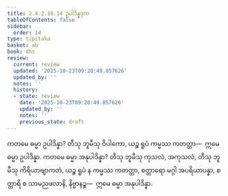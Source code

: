 ```yaml
---
title: 2.4.2.10.14 ဥပါဒိန္နဒုက
tableOfContents: false
sidebar:
  order: 14
type: tipitaka
basket: ab
book: dhs
review:
  current: review
  updated: '2025-10-23T09:20:49.857626'
  updated_by: ''
  notes: ''
  history:
  - state: review
    date: '2025-10-23T09:20:49.857626'
    updated_by: ''
    notes: ''
    previous_state: draft
---
```



<ReviewStatus review={frontmatter.review} showDetails={true} />

<HypothesisAnnotation frontmatter={frontmatter} />

<DynamicBreadcrumb />

<Division number="1551" book="dhs" e="ch" v="29" p="289">

<Paragraph number="2262" book="dhs">
ကတမေ ဓမ္မာ ဥပါဒိန္နာ? တီသု ဘူမီသု ဝိပါကော, ယဉ္စ ရူပံ ကမ္မဿ ကတတ္တာ—  ဣမေ ဓမ္မာ ဥပါဒိန္နာ.
</Paragraph>

</Division>
<Division number="1552" book="dhs" e="ch" v="29" p="289">

<Paragraph number="2263" book="dhs">
ကတမေ ဓမ္မာ အနုပါဒိန္နာ? တီသု ဘူမီသု ကုသလံ, အကုသလံ, တီသု ဘူမီသု ကိရိယာဗျာကတံ, ယဉ္စ ရူပံ န ကမ္မဿ ကတတ္တာ, စတ္တာရော မဂ္ဂါ အပရိယာပန္နာ, စတ္တာရိ စ သာမညဖလာနိ, နိဗ္ဗာနဉ္စ—  ဣမေ ဓမ္မာ အနုပါဒိန္နာ.
</Paragraph>
</Division>